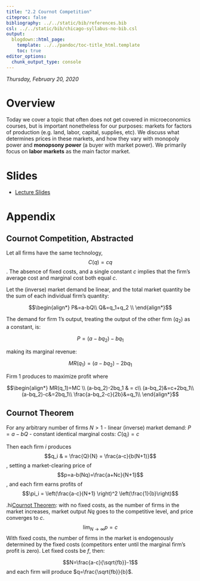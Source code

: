 ```yaml
---
title: "2.2 Cournot Competition"
citeproc: false
bibliography: ../../static/bib/references.bib
csl: ../../static/bib/chicago-syllabus-no-bib.csl
output:
  blogdown::html_page:
    template: ../../pandoc/toc-title_html.template
    toc: true
editor_options: 
  chunk_output_type: console
---
```


*Thursday, February 20, 2020*

# Overview

Today we cover a topic that often does not get covered in microeconomics courses, but is important nonetheless for our purposes: markets for factors of production (e.g. land, labor, capital, supplies, etc). We discuss what determines prices in these markets, and how they vary with monopoly power and **monopsony power** (a buyer with market power). We primarily focus on **labor markets** as the main factor market. 

# Slides

- [<i class="fas fa-external-link-square-alt"></i> Lecture Slides](/slides/1.8-slides.html)

# Appendix

## Cournot Competition, Abstracted

Let all firms have the same technology, $$C(q)=cq$$. The absence of fixed costs, and a single constant $c$ implies that the firm's average cost and marginal cost both equal $c$.

Let the (inverse) market demand be linear, and the total market quantity be the sum of each individual firm's quantity:

$$\begin{align*}
P&=a-bQ\\
Q&=q_1+q_2 \\
\end{align*}$$

The demand for firm $1$'s output, treating the output of the other firm $(q_{2})$ as a constant, is:

$$P=(a-bq_2)-bq_1$$

making its marginal revenue:

$$MR(q_1)=(a-bq_2)-2bq_1$$

Firm 1 produces to maximize profit where

$$\begin{align*}
MR(q_1)=MC \\
(a-bq_2)-2bq_1 & = c\\
(a-bq_2)&=c+2bq_1\\
(a-bq_2)-c&=2bq_1\\
\frac{a-bq_2-c}{2b}&=q_1\\
\end{align*}$$

## Cournot Theorem

For any arbitrary number of firms $N>1$
- linear (inverse) market demand: $P=a-bQ$
- constant identical marginal costs: $C(q_i)=c$

Then each firm $i$ produces $$q_i & = \frac{Q}{N} = \frac{a-c}{b(N+1)}$$, setting a market-clearing price of $$p=a-b(Nq)=\frac{a+Nc}{N+1}$$, and each firm earns profits of $$\pi_i = \left(\frac{a-c}{N+1} \right)^2 \left(\frac{1}{b}\right)$$

.hi[Cournot Theorem]: with no fixed costs, as the number of firms in the market increases, market output $Nq$ goes to the competitive level, and price converges to $c$.
$$\lim_{N \to \infty} p = c$$
With fixed costs, the number of firms in the market is endogenously determined by the fixed costs (competitors enter until the marginal firm's profit is zero). Let fixed costs be $f$, then:

$$N=\frac{a-c}{\sqrt{fb}}-1$$
and each firm will produce $q=\frac{\sqrt{fb}}{b}$.
